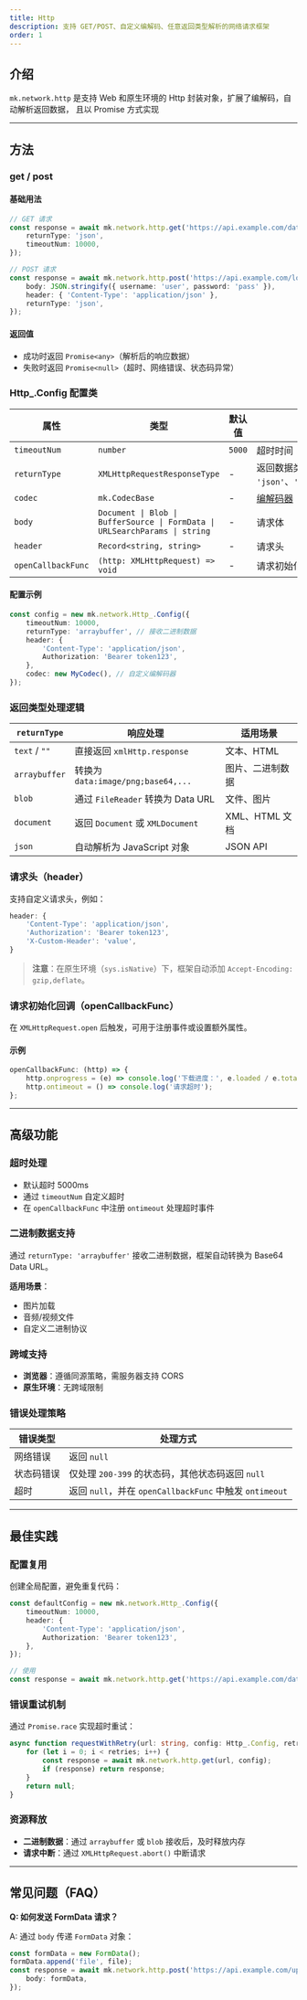 ```yaml
---
title: Http
description: 支持 GET/POST、自定义编解码、任意返回类型解析的网络请求框架
order: 1
---
```


## 介绍

`mk.network.http` 是支持 Web 和原生环境的 Http 封装对象，扩展了编解码，自动解析返回数据，
且以 Promise 方式实现

---

## 方法

### get / post

#### 基础用法

```ts
// GET 请求
const response = await mk.network.http.get('https://api.example.com/data', {
    returnType: 'json',
    timeoutNum: 10000,
});

// POST 请求
const response = await mk.network.http.post('https://api.example.com/login', {
    body: JSON.stringify({ username: 'user', password: 'pass' }),
    header: { 'Content-Type': 'application/json' },
    returnType: 'json',
});
```

#### 返回值

-   成功时返回 `Promise<any>`（解析后的响应数据）
-   失败时返回 `Promise<null>`（超时、网络错误、状态码异常）

### Http\_.Config 配置类

| 属性               | 类型                                                                        | 默认值 | 描述                                         |
| ------------------ | --------------------------------------------------------------------------- | ------ | -------------------------------------------- |
| `timeoutNum`       | `number`                                                                    | `5000` | 超时时间（毫秒）                             |
| `returnType`       | `XMLHttpRequestResponseType`                                                | -      | 返回数据类型（如 `'json'`、`'arraybuffer'`） |
| `codec`            | `mk.CodecBase`                                                              | -      | [编解码器](../other/codec)（可选）           |
| `body`             | `Document \| Blob \| BufferSource \| FormData \| URLSearchParams \| string` | -      | 请求体                                       |
| `header`           | `Record<string, string>`                                                    | -      | 请求头                                       |
| `openCallbackFunc` | `(http: XMLHttpRequest) => void`                                            | -      | 请求初始化回调                               |

#### 配置示例

```ts
const config = new mk.network.Http_.Config({
    timeoutNum: 10000,
    returnType: 'arraybuffer', // 接收二进制数据
    header: {
        'Content-Type': 'application/json',
        Authorization: 'Bearer token123',
    },
    codec: new MyCodec(), // 自定义编解码器
});
```

### 返回类型处理逻辑

| `returnType`  | 响应处理                           | 适用场景         |
| ------------- | ---------------------------------- | ---------------- |
| `text` / `""` | 直接返回 `xmlHttp.response`        | 文本、HTML       |
| `arraybuffer` | 转换为 `data:image/png;base64,...` | 图片、二进制数据 |
| `blob`        | 通过 `FileReader` 转换为 Data URL  | 文件、图片       |
| `document`    | 返回 `Document` 或 `XMLDocument`   | XML、HTML 文档   |
| `json`        | 自动解析为 JavaScript 对象         | JSON API         |

### 请求头（header）

支持自定义请求头，例如：

```ts
header: {
    'Content-Type': 'application/json',
    'Authorization': 'Bearer token123',
    'X-Custom-Header': 'value',
}
```

> **注意**：在原生环境（`sys.isNative`）下，框架自动添加 `Accept-Encoding: gzip,deflate`。

### 请求初始化回调（openCallbackFunc）

在 `XMLHttpRequest.open` 后触发，可用于注册事件或设置额外属性。

#### 示例

```ts
openCallbackFunc: (http) => {
    http.onprogress = (e) => console.log('下载进度：', e.loaded / e.total);
    http.ontimeout = () => console.log('请求超时');
};
```

---

## 高级功能

### 超时处理

-   默认超时 5000ms
-   通过 `timeoutNum` 自定义超时
-   在 `openCallbackFunc` 中注册 `ontimeout` 处理超时事件

### 二进制数据支持

通过 `returnType: 'arraybuffer'` 接收二进制数据，框架自动转换为 Base64 Data URL。

**适用场景**：

-   图片加载
-   音频/视频文件
-   自定义二进制协议

### 跨域支持

-   **浏览器**：遵循同源策略，需服务器支持 CORS
-   **原生环境**：无跨域限制

### 错误处理策略

| 错误类型   | 处理方式                                                |
| ---------- | ------------------------------------------------------- |
| 网络错误   | 返回 `null`                                             |
| 状态码错误 | 仅处理 `200-399` 的状态码，其他状态码返回 `null`        |
| 超时       | 返回 `null`，并在 `openCallbackFunc` 中触发 `ontimeout` |

---

## 最佳实践

### 配置复用

创建全局配置，避免重复代码：

```ts
const defaultConfig = new mk.network.Http_.Config({
    timeoutNum: 10000,
    header: {
        'Content-Type': 'application/json',
        Authorization: 'Bearer token123',
    },
});

// 使用
const response = await mk.network.http.get('https://api.example.com/data', defaultConfig);
```

### 错误重试机制

通过 `Promise.race` 实现超时重试：

```ts
async function requestWithRetry(url: string, config: Http_.Config, retries = 3) {
    for (let i = 0; i < retries; i++) {
        const response = await mk.network.http.get(url, config);
        if (response) return response;
    }
    return null;
}
```

### 资源释放

-   **二进制数据**：通过 `arraybuffer` 或 `blob` 接收后，及时释放内存
-   **请求中断**：通过 `XMLHttpRequest.abort()` 中断请求

---

## 常见问题（FAQ）

**Q: 如何发送 FormData 请求？**

A: 通过 `body` 传递 `FormData` 对象：

```ts
const formData = new FormData();
formData.append('file', file);
const response = await mk.network.http.post('https://api.example.com/upload', {
    body: formData,
});
```
